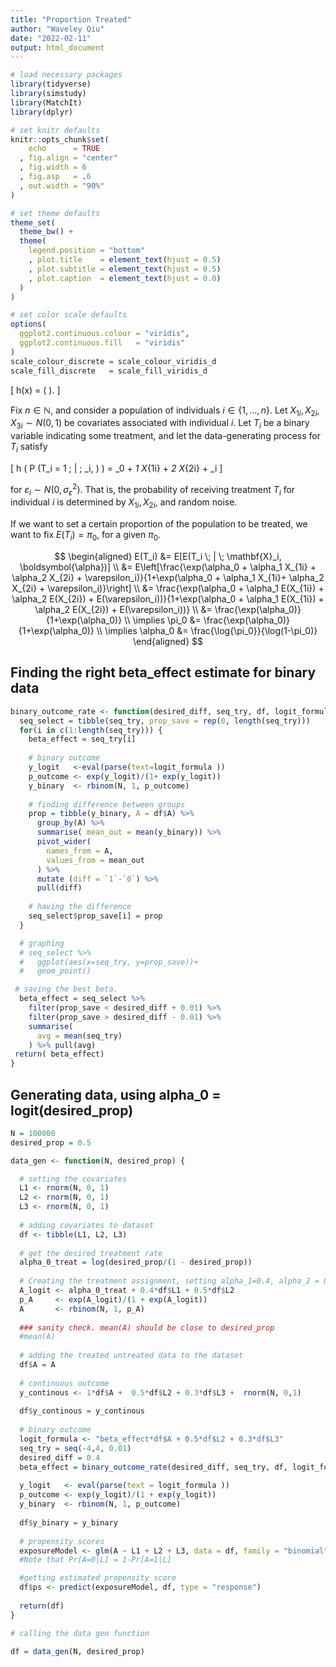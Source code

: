 ```yaml
---
title: "Proportion Treated"
author: "Waveley Qiu"
date: "2022-02-11"
output: html_document
---
```


```r
# load necessary packages
library(tidyverse)
library(simstudy)
library(MatchIt)
library(dplyr)

# set knitr defaults
knitr::opts_chunk$set(
    echo      = TRUE
  , fig.align = "center"
  , fig.width = 6
  , fig.asp   = .6
  , out.width = "90%"
)

# set theme defaults
theme_set(
  theme_bw() +
  theme(
    legend.position = "bottom"
    , plot.title    = element_text(hjust = 0.5)
    , plot.subtitle = element_text(hjust = 0.5)
    , plot.caption  = element_text(hjust = 0.0)
  )
)

# set color scale defaults
options(
  ggplot2.continuous.colour = "viridis",
  ggplot2.continuous.fill   = "viridis"
)
scale_colour_discrete = scale_colour_viridis_d
scale_fill_discrete   = scale_fill_viridis_d
```


  \[ h(x) = \log \left( \frac{x}{1 - x} \right). \]

Fix $n \in \mathbb{N}$, and consider a population of individuals $i \in \{ 1, \ldots, n \}$. Let $X_{1i}, X_{2i}, X_{3i} \sim N(0, 1)$ be covariates associated with individual $i$. Let $T_i$ be a binary variable indicating some treatment, and let the data-generating process for $T_i$ satisfy

  \[
    h \Big( P \big(T_i = 1 \; | \; \mathbf{X}_i, \boldsymbol{\alpha} \big) \Big)
    = \alpha_0 + \alpha_1 X_{1i} + \alpha_2 X_{2i} + \varepsilon_i
  \]

for $\varepsilon_i \sim N(0, \sigma_\varepsilon^2)$. That is, the probability of receiving treatment $T_i$ for individual $i$ is determined by $X_{1i}, X_{2i},$ and random noise. 

If we want to set a certain proportion of the population to be treated, we want to fix $E(T_i) = \pi_0$, for a given $\pi_0$. 

$$
\begin{aligned}
E(T_i) &= E[E(T_i \; | \; \mathbf{X}_i, \boldsymbol{\alpha})]
\\
&= E\left[\frac{\exp(\alpha_0 + \alpha_1 X_{1i} + \alpha_2 X_{2i} + \varepsilon_i)}{1+\exp(\alpha_0 + \alpha_1 X_{1i}+ \alpha_2 X_{2i} + \varepsilon_i)}\right]
\\
&= \frac{\exp(\alpha_0 + \alpha_1 E(X_{1i}) + \alpha_2 E(X_{2i}) + E(\varepsilon_i))}{1+\exp(\alpha_0 + \alpha_1 E(X_{1i}) + \alpha_2 E(X_{2i}) + E(\varepsilon_i))}
\\
&= \frac{\exp(\alpha_0)}{1+\exp(\alpha_0)}
\\
\implies \pi_0 &= \frac{\exp(\alpha_0)}{1+\exp(\alpha_0)}
\\
\implies \alpha_0 &= \frac{\log{\pi_0}}{\log(1-\pi_0)}
\end{aligned}
$$

## Finding the right beta_effect estimate for binary data  
```r
binary_outcome_rate <- function(desired_diff, seq_try, df, logit_formula ) {
  seq_select = tibble(seq_try, prop_save = rep(0, length(seq_try)))
  for(i in c(1:length(seq_try))) {
    beta_effect = seq_try[i]
    
    # binary outcome 
    y_logit   <-eval(parse(text=logit_formula ))  
    p_outcome <- exp(y_logit)/(1+ exp(y_logit))
    y_binary  <- rbinom(N, 1, p_outcome)
    
    # finding difference between groups
    prop = tibble(y_binary, A = df$A) %>%
      group_by(A) %>% 
      summarise( mean_out = mean(y_binary)) %>% 
      pivot_wider(
        names_from = A,
        values_from = mean_out
      ) %>% 
      mutate (diff = `1`-`0`) %>% 
      pull(diff)
    
    # having the difference 
    seq_select$prop_save[i] = prop
  }

  # graphing 
  # seq_select %>%
  #   ggplot(aes(x=seq_try, y=prop_save))+
  #   geom_point()

 # saving the best beta. 
  beta_effect = seq_select %>% 
    filter(prop_save < desired_diff + 0.01) %>%
    filter(prop_save > desired_diff - 0.01) %>%
    summarise(
      avg = mean(seq_try)
    ) %>% pull(avg)
 return( beta_effect)
}
```


## Generating data, using alpha_0 = logit(desired_prop) 
```r
N = 100000
desired_prop = 0.5

data_gen <- function(N, desired_prop) {

  # setting the covariates
  L1 <- rnorm(N, 0, 1)
  L2 <- rnorm(N, 0, 1)
  L3 <- rnorm(N, 0, 1)
  
  # adding covariates to dataset
  df <- tibble(L1, L2, L3)
  
  # get the desired treatment rate 
  alpha_0_treat = log(desired_prop/(1 - desired_prop))
  
  # Creating the treatment assignment, setting alpha_1=0.4, alpha_2 = 0.5, no error term
  A_logit <- alpha_0_treat + 0.4*df$L1 + 0.5*df$L2
  p_A     <- exp(A_logit)/(1 + exp(A_logit))
  A       <- rbinom(N, 1, p_A)
  
  ### sanity check. mean(A) should be close to desired_prop
  #mean(A)
  
  # adding the treated untreated data to the dataset 
  df$A = A
  
  # continuous outcome 
  y_continous <- 1*df$A +  0.5*df$L2 + 0.3*df$L3 +  rnorm(N, 0,1)
  
  df$y_continous = y_continous
  
  # binary outcome 
  logit_formula <- "beta_effect*df$A + 0.5*df$L2 + 0.3*df$L3"
  seq_try = seq(-4,4, 0.01)
  desired_diff = 0.4
  beta_effect = binary_outcome_rate(desired_diff, seq_try, df, logit_formula)
  
  y_logit   <- eval(parse(text = logit_formula ))  
  p_outcome <- exp(y_logit)/(1 + exp(y_logit))
  y_binary  <- rbinom(N, 1, p_outcome)
  
  df$y_binary = y_binary
  
  # propensity scores 
  exposureModel <- glm(A ~ L1 + L2 + L3, data = df, family = "binomial")
  #Note that Pr[A=0|L] = 1-Pr[A=1|L]

  #getting estimated propensity score
  df$ps <- predict(exposureModel, df, type = "response") 
  
  return(df)
}

# calling the data gen function 

df = data_gen(N, desired_prop)
```

